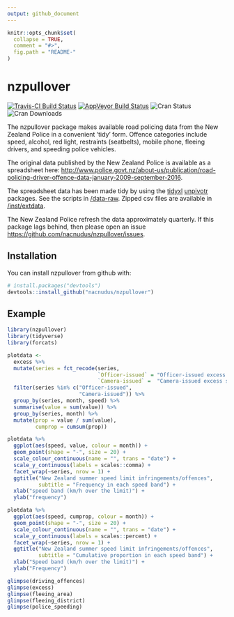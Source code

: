 ```yaml
---
output: github_document
---
```


<!-- README.md is generated from README.Rmd. Please edit that file -->

```r
knitr::opts_chunk$set(
  collapse = TRUE,
  comment = "#>",
  fig.path = "README-"
)
```

# nzpullover

[![Travis-CI Build Status](https://travis-ci.org/nacnudus/nzpullover.svg?branch=master)](https://travis-ci.org/nacnudus/nzpullover) [![AppVeyor Build Status](https://ci.appveyor.com/api/projects/status/github/nacnudus/nzpullover?branch=master&svg=true)](https://ci.appveyor.com/project/nacnudus/nzpullover) ![Cran Status](http://www.r-pkg.org/badges/version/nzpullover) ![Cran Downloads](https://cranlogs.r-pkg.org/badges/nzpullover)

The nzpullover package makes available road policing data from the New Zealand
Police in a convenient 'tidy' form.  Offence categories include speed, alcohol,
red light, restraints (seatbelts), mobile phone, fleeing drivers, and speeding
police vehicles.

The original data published by the New Zealand Police is available as a
spreadsheet here:
[http://www.police.govt.nz/about-us/publication/road-policing-driver-offence-data-january-2009-september-2016](http://www.police.govt.nz/about-us/publication/road-policing-driver-offence-data-january-2009-september-2016).

The spreadsheet data has been made tidy by using the
[tidyxl](https://github.com/nacnudus/tidyxl)
[unpivotr](https://github.com/nacnudus/unpivotr) packages.  See the scripts in
[/data-raw](https://github.com/nacnudus/nzpullover/tree/master/data-raw).
Zipped csv files are available in
[/inst/extdata](https://github.com/nacnudus/nzpullover/tree/master/inst/extdata).

The New Zealand Police refresh the data approximately quarterly.  If this
package lags behind, then please open an issue
[https://github.com/nacnudus/nzpullover/issues](https://github.com/nacnudus/nzpullover/issues).

## Installation

You can install nzpullover from github with:

```r
# install.packages("devtools")
devtools::install_github("nacnudus/nzpullover")
```

## Example

```r
library(nzpullover)
library(tidyverse)
library(forcats)

plotdata <-
  excess %>%
  mutate(series = fct_recode(series,
                             `Officer-issued` = "Officer-issued excess speed band",
                             `Camera-issued` =  "Camera-issued excess speed band")) %>%
  filter(series %in% c("Officer-issued",
                       "Camera-issued")) %>%
  group_by(series, month, speed) %>%
  summarise(value = sum(value)) %>%
  group_by(series, month) %>%
  mutate(prop = value / sum(value),
         cumprop = cumsum(prop))

plotdata %>%
  ggplot(aes(speed, value, colour = month)) +
  geom_point(shape = "-", size = 20) +
  scale_colour_continuous(name = "", trans = "date") +
  scale_y_continuous(labels = scales::comma) +
  facet_wrap(~series, nrow = 1) +
  ggtitle("New Zealand summer speed limit infringements/offences",
          subtitle = "Frequency in each speed band") +
  xlab("speed band (km/h over the limit)") +
  ylab("frequency")

plotdata %>%
  ggplot(aes(speed, cumprop, colour = month)) +
  geom_point(shape = "-", size = 20) +
  scale_colour_continuous(name = "", trans = "date") +
  scale_y_continuous(labels = scales::percent) +
  facet_wrap(~series, nrow = 1) +
  ggtitle("New Zealand summer speed limit infringements/offences",
          subtitle = "Cumulative proportion in each speed band") +
  xlab("Speed band (km/h over the limit)") +
  ylab("Frequency")
```

```r
glimpse(driving_offences)
glimpse(excess)
glimpse(fleeing_area)
glimpse(fleeing_district)
glimpse(police_speeding)
```
